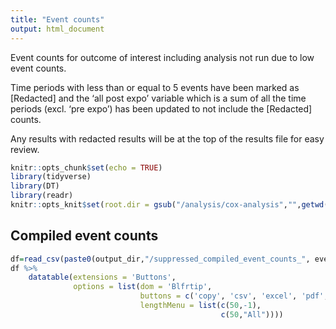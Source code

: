 ```yaml
---
title: "Event counts"
output: html_document
---
```

Event counts for outcome of interest including analysis not run due to low event counts.

Time periods with less than or equal to 5 events have been marked as [Redacted] and the 'all post expo' variable which is a sum of all the time periods (excl. 'pre expo') has been updated to not include the [Redacted] counts.

Any results with redacted results will be at the top of the results file for easy review.

```r
knitr::opts_chunk$set(echo = TRUE)
library(tidyverse)
library(DT)
library(readr)
knitr::opts_knit$set(root.dir = gsub("/analysis/cox-analysis","",getwd()))
```

## Compiled event counts

```r
df=read_csv(paste0(output_dir,"/suppressed_compiled_event_counts_", event_name,"_", cohort, ".csv"))
df %>%
    datatable(extensions = 'Buttons',
              options = list(dom = 'Blfrtip',
                             buttons = c('copy', 'csv', 'excel', 'pdf', 'print' ),
                             lengthMenu = list(c(50,-1),
                                               c(50,"All"))))
```



